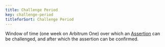 ```yaml
---
title: Challenge Period
key: challenge-period
titleforSort: Challenge Period
---
```


Window of time (one week on Arbitrum One) over which an [Assertion](/intro/glossary#assertion) can be challenged, and after which the assertion can be confirmed.
